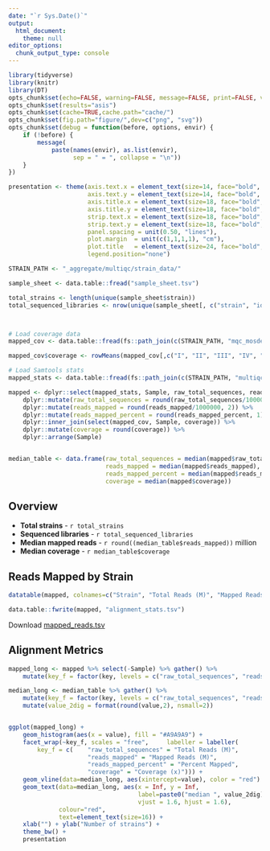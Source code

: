 ```yaml
---
date: "`r Sys.Date()`"
output: 
  html_document: 
    theme: null
editor_options: 
  chunk_output_type: console
---
```


```r
library(tidyverse)
library(knitr)
library(DT)
opts_chunk$set(echo=FALSE, warning=FALSE, message=FALSE, print=FALSE, verbose=TRUE)
opts_chunk$set(results="asis")
opts_chunk$set(cache=TRUE,cache.path="cache/")
opts_chunk$set(fig.path="figure/",dev=c("png", "svg"))
opts_chunk$set(debug = function(before, options, envir) {
    if (!before) {
        message(
            paste(names(envir), as.list(envir),
                  sep = " = ", collapse = "\n"))
    }
})

presentation <- theme(axis.text.x = element_text(size=14, face="bold", color="black"),
                      axis.text.y = element_text(size=14, face="bold", color="black"),
                      axis.title.x = element_text(size=18, face="bold", color="black", vjust=-1),
                      axis.title.y = element_text(size=18, face="bold", color="black", vjust=2),
                      strip.text.x = element_text(size=18, face="bold", color="black"),
                      strip.text.y = element_text(size=18, face="bold", color="black"),
                      panel.spacing = unit(0.50, "lines"),
                      plot.margin  = unit(c(1,1,1,1), "cm"),
                      plot.title   = element_text(size=24, face="bold",vjust=2),
                      legend.position="none")


```

```r
STRAIN_PATH <- "_aggregate/multiqc/strain_data/"

sample_sheet <- data.table::fread("sample_sheet.tsv")

total_strains <- length(unique(sample_sheet$strain))
total_sequenced_libraries <- nrow(unique(sample_sheet[, c("strain", "id")]))



# Load coverage data
mapped_cov <- data.table::fread(fs::path_join(c(STRAIN_PATH, "mqc_mosdepth-coverage-per-contig_1.txt"))) 

mapped_cov$coverage <- rowMeans(mapped_cov[,c("I", "II", "III", "IV", "V", "X")], na.rm=TRUE)

# Load Samtools stats
mapped_stats <- data.table::fread(fs::path_join(c(STRAIN_PATH, "multiqc_samtools_stats.txt"))) 

mapped <- dplyr::select(mapped_stats, Sample, raw_total_sequences, reads_mapped, reads_mapped_percent) %>% 
    dplyr::mutate(raw_total_sequences = round(raw_total_sequences/1000000, 2)) %>%
    dplyr::mutate(reads_mapped = round(reads_mapped/1000000, 2)) %>% 
    dplyr::mutate(reads_mapped_percent = round(reads_mapped_percent, 1)) %>%
    dplyr::inner_join(select(mapped_cov, Sample, coverage)) %>% 
    dplyr::mutate(coverage = round(coverage)) %>% 
    dplyr::arrange(Sample)


median_table <- data.frame(raw_total_sequences = median(mapped$raw_total_sequences), 
                           reads_mapped = median(mapped$reads_mapped), 
                           reads_mapped_percent = median(mapped$reads_mapped_percent),
                           coverage = median(mapped$coverage)) 
```

## Overview

* __Total strains__ - `r total_strains`
* __Sequenced libraries__ - `r total_sequenced_libraries`
* __Median mapped reads__ - `r round((median_table$reads_mapped)) ` million
* __Median coverage__ - `r median_table$coverage`

## Reads Mapped by Strain

```r
datatable(mapped, colnames=c("Strain", "Total Reads (M)", "Mapped Reads (M)", "Percent Mapped", "Coverage (x)"), options = list(pageLength = 50))

data.table::fwrite(mapped, "alignment_stats.tsv")
```

Download [mapped_reads.tsv](data/alignment_stats.tsv)

## Alignment Metrics

```r

mapped_long <- mapped %>% select(-Sample) %>% gather() %>% 
    mutate(key_f = factor(key, levels = c("raw_total_sequences", "reads_mapped", "reads_mapped_percent", "coverage")))

median_long <- median_table %>% gather() %>% 
    mutate(key_f = factor(key, levels = c("raw_total_sequences", "reads_mapped", "reads_mapped_percent", "coverage"))) %>% 
    mutate(value_2dig = format(round(value,2), nsmall=2))


ggplot(mapped_long) + 
    geom_histogram(aes(x = value), fill = "#A9A9A9") +
    facet_wrap(~key_f, scales = "free",     labeller = labeller(
        key_f = c(    "raw_total_sequences" = "Total Reads (M)",
                      "reads_mapped" = "Mapped Reads (M)",
                      "reads_mapped_percent" = "Percent Mapped",
                      "coverage" = "Coverage (x)"))) +
    geom_vline(data=median_long, aes(xintercept=value), color = "red") +
    geom_text(data=median_long, aes(x = Inf, y = Inf,
                                    label=paste0("median ", value_2dig),
                                    vjust = 1.6, hjust = 1.6),
              colour="red",
              text=element_text(size=16)) +
    xlab("") + ylab("Number of strains") +
    theme_bw() +
    presentation 


```
